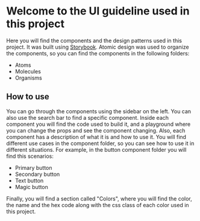 
<Meta title="Introduction" />

# Welcome to the UI guideline used in this project

Here you will find the components and the design patterns used in this project.
It was built using [Storybook](https://storybook.js.org/).
Atomic design was used to organize the components, so you can find the components in the following folders:
- Atoms
- Molecules
- Organisms

## How to use
You can go through the components using the sidebar on the left.
You can also use the search bar to find a specific component.
Inside each component you will find the code used to build it,
and a playground where you can change the props and see the component changing.
Also, each component has a description of what it is and how to use it.
You will find different use cases in the component folder, so you can see how to use it in different situations.
For example, in the button component folder you will find this scenarios:
- Primary button
- Secondary button
- Text button
- Magic button

Finally, you will find a section called "Colors", where you will find the color,
the name and the hex code along with the css class of each color used in this project.
